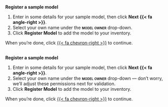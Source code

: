 :::: {.content-visible when-format="revealjs" when-meta="includes.developer"}

## {background-iframe="https://app.prod.validmind.ai/model-inventory/?register=open" background-interactive="true" data-preload="yes"}

::: {.slideover--r .three-quarters .auto-collapse-10}
**Register a sample model**

1. Enter in some details for your sample model, then click **Next {{< fa angle-right >}}**.
2. Select your own name under the **[model owner]{.smallcaps}** drop-down.
3. Click **Register Model** to add the model to your inventory.

When you're done, click [{{< fa chevron-right >}}]() to continue.

::::


::::


:::: {.content-visible when-format="revealjs" unless-meta="includes.developer"}

## {background-iframe="https://app.prod.validmind.ai/model-inventory/?register=open" background-interactive="true" data-preload="yes"}

::: {.slideover--r .three-quarters .auto-collapse-10}
**Register a sample model**

1. Enter in some details for your sample model, then click **Next {{< fa angle-right >}}**.
2. Select your own name under the **[model owner]{.smallcaps}** drop-down — don't worry, we'll adjust these permissions next for validation.
3. Click **Register Model** to add the model to your inventory.

When you're done, click [{{< fa chevron-right >}}]() to continue.

::::

::::
